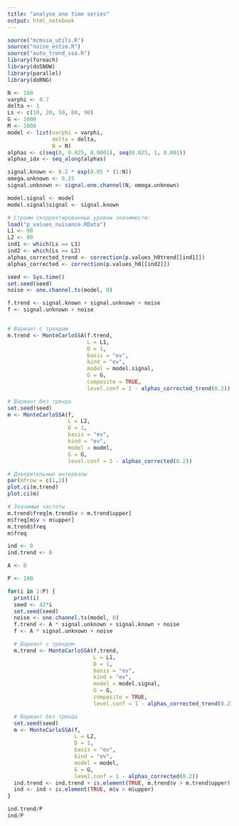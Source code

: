 ```yaml
---
title: "analyse one time series"
output: html_notebook
---
```


```r
source("mcmssa_utils.R")
source("noise_estim.R")
source("auto_trend_ssa.R")
library(foreach)
library(doSNOW)
library(parallel)
library(doRNG)
```

```r
N <- 100
varphi <- 0.7
delta <- 1
Ls <- c(10, 20, 50, 80, 90)
G <- 1000
M <- 1000
model <- list(varphi = varphi,
              delta = delta,
              N = N)
alphas <- c(seq(0, 0.025, 0.0001), seq(0.025, 1, 0.001))
alphas_idx <- seq_along(alphas)
```

```r
signal.known <- 0.2 * exp(0.05 * (1:N))
omega.unknown <- 0.25
signal.unknown <- signal.one.channel(N, omega.unknown)

model.signal <- model
model.signal$signal <- signal.known
```

```r
# Строим скорректированные уровни значимости:
load("p_values_nuisance.RData")
L1 <- 90
L2 <- 90
ind1 <- which(Ls == L1)
ind2 <- which(Ls == L2)
alphas_corrected_trend <- correction(p.values_h0trend[[ind1]])
alphas_corrected <- correction(p.values_h0[[ind2]])
```

```r
seed <- Sys.time()
set.seed(seed)
noise <- one.channel.ts(model, 0)

f.trend <- signal.known + signal.unknown + noise
f <- signal.unknown + noise


# Вариант с трендом
m.trend <- MonteCarloSSA(f.trend,
                         L = L1,
                         D = 1,
                         basis = "ev",
                         kind = "ev",
                         model = model.signal,
                         G = G,
                         composite = TRUE,
                         level.conf = 1 - alphas_corrected_trend(0.2))

# Вариант без тренда
set.seed(seed)
m <- MonteCarloSSA(f,
                   L = L2,
                   D = 1,
                   basis = "ev",
                   kind = "ev",
                   model = model,
                   G = G,
                   level.conf = 1 - alphas_corrected(0.2))

# Доверительные интервалы
par(mfrow = c(1,2))
plot.ci(m.trend)
plot.ci(m)

# Значимые частоты
m.trend$freq[m.trend$v > m.trend$upper]
m$freq[m$v > m$upper]
m.trend$freq
m$freq
```

```r
ind <- 0
ind.trend <- 0

A <- 0

P <- 100

for(i in 1:P) {
  print(i)
  seed <- 42*i
  set.seed(seed)
  noise <- one.channel.ts(model, 0)
  f.trend <- A * signal.unknown + signal.known + noise
  f <- A * signal.unknown + noise

  # Вариант с трендом
  m.trend <- MonteCarloSSA(f.trend,
                           L = L1,
                           D = 1,
                           basis = "ev",
                           kind = "ev",
                           model = model.signal,
                           G = G,
                           composite = TRUE,
                           level.conf = 1 - alphas_corrected_trend(0.2))

  # Вариант без тренда
  set.seed(seed)
  m <- MonteCarloSSA(f,
                     L = L2,
                     D = 1,
                     basis = "ev",
                     kind = "ev",
                     model = model,
                     G = G,
                     level.conf = 1 - alphas_corrected(0.2))
  ind.trend <- ind.trend + is.element(TRUE, m.trend$v > m.trend$upper)
  ind <- ind + is.element(TRUE, m$v > m$upper)
}

ind.trend/P
ind/P
```
